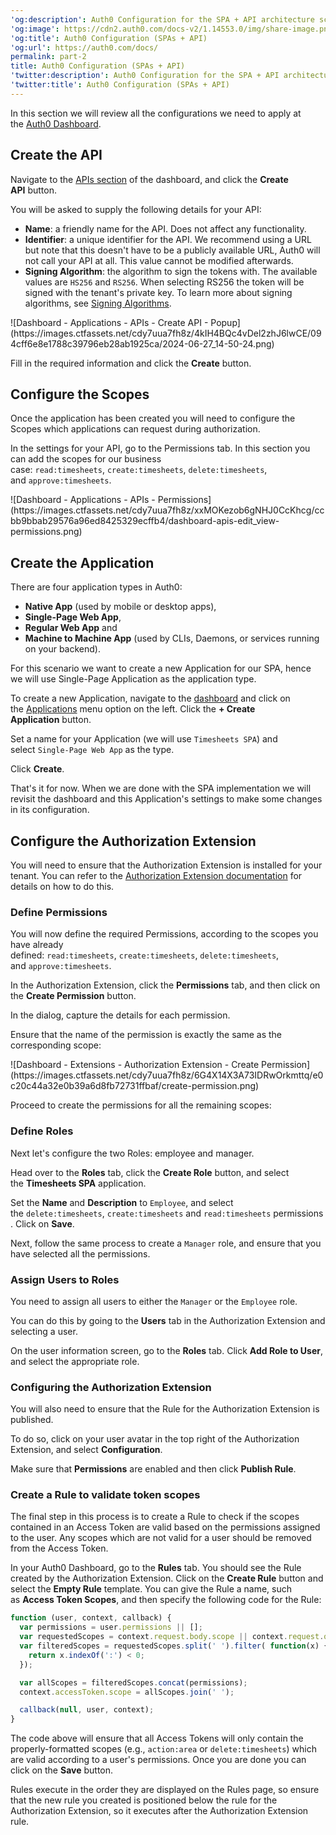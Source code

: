 ---
'og:description': Auth0 Configuration for the SPA + API architecture scenario
'og:image': https://cdn2.auth0.com/docs-v2/1.14553.0/img/share-image.png
'og:title': Auth0 Configuration (SPAs + API)
'og:url': https://auth0.com/docs/
permalink: part-2
title: Auth0 Configuration (SPAs + API)
'twitter:description': Auth0 Configuration for the SPA + API architecture scenario
'twitter:title': Auth0 Configuration (SPAs + API)
---
In this section we will review all the configurations we need to apply at the [Auth0 Dashboard](https://manage.auth0.com/#).

## Create the API

Navigate to the [APIs section](https://manage.auth0.com/#/apis) of the dashboard, and click the **Create API** button.

You will be asked to supply the following details for your API:

* **Name**: a friendly name for the API. Does not affect any functionality.
* **Identifier**: a unique identifier for the API. We recommend using a URL but note that this doesn't have to be a publicly available URL, Auth0 will not call your API at all. This value cannot be modified afterwards.
* **<Tooltip tip="Signing Algorithm: Algorithm used to digitally sign tokens to ensure the token has not been tampered with." cta="View Glossary" href="/docs/glossary?term=Signing+Algorithm">Signing Algorithm</Tooltip>**: the algorithm to sign the tokens with. The available values are `HS256` and `RS256`. When selecting RS256 the token will be signed with the tenant's private key. To learn more about signing algorithms, see [Signing Algorithms](/docs/get-started/applications/signing-algorithms).

<Frame>![Dashboard - Applications - APIs - Create API - Popup](https://images.ctfassets.net/cdy7uua7fh8z/4kIH4BQc4vDel2zhJ6lwCE/094cff6e8e1788c39796eb28ab1925ca/2024-06-27_14-50-24.png)</Frame>

Fill in the required information and click the **Create** button.

## Configure the Scopes

Once the application has been created you will need to configure the Scopes which applications can request during authorization.

In the settings for your API, go to the Permissions tab. In this section you can add the scopes for our business case: `read:timesheets`, `create:timesheets`, `delete:timesheets`, and `approve:timesheets`.

<Frame>![Dashboard - Applications - APIs - Permissions](https://images.ctfassets.net/cdy7uua7fh8z/xxMOKezob6gNHJ0CcKhcg/ccbb9bbab29576a96ed8425329ecffb4/dashboard-apis-edit_view-permissions.png)</Frame>

## Create the Application

There are four application types in Auth0:

* **Native App** (used by mobile or desktop apps),
* **Single-Page Web App**,
* **Regular Web App** and
* **Machine to Machine App** (used by CLIs, Daemons, or services running on your backend).

For this scenario we want to create a new Application for our SPA, hence we will use Single-Page Application as the application type.

To create a new Application, navigate to the [dashboard](https://manage.auth0.com/#) and click on the [Applications](https://manage.auth0.com/#/applications) menu option on the left. Click the **+ Create Application** button.

Set a name for your Application (we will use `Timesheets SPA`) and select `Single-Page Web App` as the type.

Click **Create**.

That's it for now. When we are done with the SPA implementation we will revisit the dashboard and this Application's settings to make some changes in its configuration.

## Configure the Authorization Extension

You will need to ensure that the Authorization Extension is installed for your tenant. You can refer to the [Authorization Extension documentation](/docs/customize/extensions/authorization-extension) for details on how to do this.

### Define Permissions

You will now define the required Permissions, according to the scopes you have already defined: `read:timesheets`, `create:timesheets`, `delete:timesheets`, and `approve:timesheets`.

In the Authorization Extension, click the **Permissions** tab, and then click on the **Create Permission** button.

In the dialog, capture the details for each permission.

Ensure that the name of the permission is exactly the same as the corresponding scope:

<Frame>![Dashboard - Extensions - Authorization Extension - Create Permission](https://images.ctfassets.net/cdy7uua7fh8z/6G4X14X3A73IDRwOrkmttq/e0c20c44a32e0b39a6d8fb72731ffbaf/create-permission.png)</Frame>

Proceed to create the permissions for all the remaining scopes:

### Define Roles

Next let's configure the two Roles: employee and manager.

Head over to the **Roles** tab, click the **Create Role** button, and select the **Timesheets SPA** application.

Set the **Name** and **Description** to `Employee`, and select the `delete:timesheets`, `create:timesheets` and `read:timesheets` permissions. Click on **Save**.

Next, follow the same process to create a `Manager` role, and ensure that you have selected all the permissions.

### Assign Users to Roles

You need to assign all users to either the `Manager` or the `Employee` role.

You can do this by going to the **Users** tab in the Authorization Extension and selecting a user.

On the user information screen, go to the **Roles** tab. Click **Add Role to User**, and select the appropriate role.

### Configuring the Authorization Extension

You will also need to ensure that the Rule for the Authorization Extension is published.

To do so, click on your user avatar in the top right of the Authorization Extension, and select **Configuration**.

Make sure that **Permissions** are enabled and then click **Publish Rule**.

### Create a Rule to validate token scopes

The final step in this process is to create a Rule to check if the scopes contained in an <Tooltip tip="Access Token: Authorization credential, in the form of an opaque string or JWT, used to access an API." cta="View Glossary" href="/docs/glossary?term=Access+Token">Access Token</Tooltip> are valid based on the permissions assigned to the user. Any scopes which are not valid for a user should be removed from the Access Token.

In your <Tooltip tip="Auth0 Dashboard: Auth0's main product to configure your services." cta="View Glossary" href="/docs/glossary?term=Auth0+Dashboard">Auth0 Dashboard</Tooltip>, go to the **Rules** tab. You should see the Rule created by the Authorization Extension. Click on the **Create Rule** button and select the **Empty Rule** template. You can give the Rule a name, such as **Access Token Scopes**, and then specify the following code for the Rule:

```javascript lines
function (user, context, callback) {
  var permissions = user.permissions || [];
  var requestedScopes = context.request.body.scope || context.request.query.scope;
  var filteredScopes = requestedScopes.split(' ').filter( function(x) {
    return x.indexOf(':') < 0;
  });

  var allScopes = filteredScopes.concat(permissions);
  context.accessToken.scope = allScopes.join(' ');

  callback(null, user, context);
}
```






The code above will ensure that all Access Tokens will only contain the properly-formatted scopes (e.g., `action:area` or `delete:timesheets`) which are valid according to a user's permissions. Once you are done you can click on the **Save** button.

Rules execute in the order they are displayed on the Rules page, so ensure that the new rule you created is positioned below the rule for the Authorization Extension, so it executes after the Authorization Extension rule.